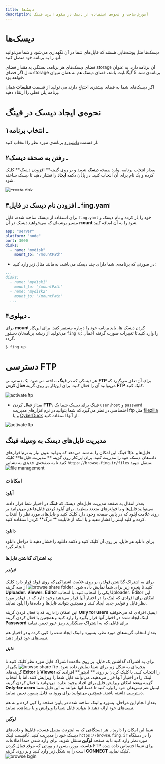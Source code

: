 ```yaml
---
title: دیسک‌ها
description: آموزش ساخت و نحوه‌ی استفاده از دیسک در سکوی ابری فینگ
---
```


# دیسک‌ها

دیسک‌ها مثل پوشه‌هایی هستند که فایل‌های شما در آن نگهداری می‌شود و شما می‌توانید آنها را به برنامه خود متصل کنید.

فضای دیسک‌های هر برنامه، بستگی به مقدار فضای storage آن برنامه دارد. به عنوان مثال اگر فضای ‌storage برنامه‌ی شما 5 گیگابایت باشد، فضای دیسک هم به همان میزان خواهد بود.

اگر دیسک‌های شما به فضای بیشتری احتیاج دارند می توانید از قسمت **تنظیمات** همان برنامه پلن فعلی را ارتقاء دهید.

# نحوه‌ی ایجاد دیسک در فینگ

## ۱ـ انتخاب برنامه

از قسمت [داشبورد](https://dashboard.fing.ir) برنامه‌ی مورد نظر را انتخاب کنید.

## ۲ـ رفتن به صحفه دیسک

بعداز انتخاب برنامه، وارد صفحه **دیسک** شوید و بر روی گزینه** افزودن دیسک** کلیک کرده و یک نام برای آن انتخاب کنید. در پایان دکمه **ایجاد** را فشار دهید تا دیسک ساخته شود.

![create disk](/images/apps-create-disk.jpg)

## ۳ـ افزودن نام دیسک در فایل fing.yaml

برای استفاده از دیسک ساخته شده، فایل `fing.yaml` خود را باز کرده و نام دیسک و مسیر پوشه‌ای که می‌خواهید دیسک در آن **mount** شود را به آن اضافه کنید.

```yaml
app: "server"
platform: "node"
port: 3000
disks:
  - name: "mydisk"
    mount_to: "/mountPath"
```

- در صورتی که برنامه‌ی شما دارای چند دیسک می‌باشد، به مانند مثال زیر وارد کنید:

```yaml
...
disks:
  - name: "mydisk1"
    mount_to: "/mountPath"
  - name: "mydisk2"
    mount_to: "/mountPath"
  ...
```

## ۴ـ دیپلوی

برای **mount** کردن دیسک ها، باید برنامه خود را دوباره مستقر کنید. برای این‌کار می‌توانید از ریشه برنامه‌تان دستور `fing up` را وارد کنید تا تغییرات صورت گرفته اعمال گردد.

```
$ fing up
```

# دسترسی FTP

هر دیسکی که در **فینگ** ساخته می‌شود، یک دسترسی **FTP** برای آن تعلق می‌گیرد که می‌توانید آن را فعال کنید.
برای این‌کار بر روی گزینه **فعال کردن FTP** کلیک کنید.

![activate ftp](/images/apps-disks-activate-ftp.jpg)

- بعداز فعال کردن **FTP**، فینگ برای دیسک شما یک `user` ،`host` و `password` اختصاصی در نظر می‌گیرد که شما بتوانید در نرم‌افزارهای مدیریت ftp مثل [filezilla](https://filezilla-project.org) و یا [CyberDuck](https://cyberduck.io) از آنها استفاده کنید.

![activate ftp](/images/apps-disks-activate-ftpfile.jpg)

## مدیریت فایل‌های دیسک به وسیله فینگ

فینگ این امکان را به شما می‌دهد که بتوانید بدون نیاز به نرم‌افزارهای ftp، فایل‌‌ها و داده‌‌های دیسک خود را مدیریت کنید. برای این‌کار روی گزینه ** مدیریت فایل‌ها** کلیک کنید تا به صفحه‌ی جدیدی به نشانی `https://browse.fing.ir/files` منتقل شوید.
![file management](/images/apps-disks-file-management.jpg)

### امکانات

#### آپلود

بعداز انتقال به صفحه مدیریت فایل‌های دیسک که **فینگ** در اختیار شما قرار داده، می‌توانید فایل‌ها و یا فولدرهای متعدد بسازید. برای آپلود کردن فایل‌ها هم می‌توانید بر روی علامت آپلود که در پایین صفحه وجود دارد کلیک کنید و فایل‌‌های مورد نظر را انتخاب کرده و کلید اینتر را فشار دهید و یا اینکه از قابلیت ** درگ** کردن استفاده کنید.

#### دانلود

برای دانلود هر فایل، بر روی آن کلیک کنید و دکمه دانلود را فشار دهید تا مراحل دانلود انجام گیرد.

#### به اشتراک گذاشتن فایل‌ها:

##### فولدر

برای به اشتراک گذاشتن فولدر، بر روی علامت اشتراکی که روی فولد قرار دارد کلیک کنید تا پنجره زیر برای شما نمایش داده شود.
![browse share folder](/images/apps-disks-ftp-sharefolder.jpg)
از سه گزینه ‌**Uploader**، **Viewer**، **Editor** یکی را انتخاب کنید.
با انتخاب Uploader، Editor این امکان برای افرادی که لینک را در اختیار آنها قرار می‌دهید وجود دارد که در فولدر مورد نظر فایل و فولدر جدید ایجاد کنند و همچنین بتوانند فایل‌ها و داده‌‌ها را آپلود نمایند.

این امکان را دارید که با فعال کردن گزینه **Only for users** ایمیل افرادی که می‌خواهید لینک ایجاد شده در اختیار آنها قرار بگیرد را وارد کنید و همچنین با فعال کردن گزینه **Password** برای فایلی که به اشتراک می‌گذارید رمز عبور تعیین نمایید

بعداز انتخاب گزینه‌‌های مورد نظر، پسورد و لینک ایجاد شده را کپی کرده و در اختیار هم تیمی‌های خود قرار دهید.

##### فایل

برای به اشتراک گذاشتن یک فایل، بر روی علامت اشتراک فایل مورد نظر کلیک کنید تا پنجره‌ای به شکل زیر برای شما نمایش داده شود.
![browse share file](/images/apps-disks-ftp-sharefile.jpg)
یکی از گزینه‌های **Editor** یا **Viewer** را انتخاب کنید. با کلیک کردن بر روی ** ادیتور** افرادی که لینک را در اختیار آنها قرار می‌دهید، می‌توانند فایل شما را ویرایش کنند. اما با انتخاب گزینه **بیننده** امکان ویرایش فایل برای افراد وجود ندارد. می‌توانید با فعال کردن گزینه **Only for users** ایمیل هم تیمی‌‌های خود را وارد کنید تا فقط آنها بتوانند به این فایل شما دسترسی داشته باشند. همچنین می‌توانید برای ورود به فایل پسورد تعیین نمایید.

بعداز انجام این مراحل، پسورد و لینک ساخته شده در پایین صفحه را کپی کرده و به هم تیمی‌های خود ارائه دهید تا بتوانند فایل شما را ویرایش و یا مشاهده نمایند.

#### لوگین

شما این امکان را دارید با هر دستگاهی که به اینترنت متصل هست، فایل‌ها و داده‌های دیسک خود را مدیریت کنید. کافیست لینک `https://browse.fing.ir` را در دستگاه مورد نظر وارد کنید تا به صفحه **لوگین** منتقل شوید.
برای وارد شدن حتما اطلاعات هاست، یوزر، پسورد و پورتی که موقع فعال کردن FTP برای شما اختصاص داده شده است را به شکل زیر وارد کنید و بر روی گزینه **CONNECT** کلیک نمایید.
![browse login](/images/apps-disks-ftp-login.jpg)
